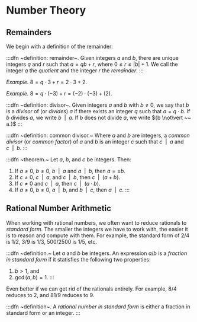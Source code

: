# Number Theory


## Remainders
We begin with a definition of the remainder:

:::dfn
~definition: remainder~. Given integers ${a}$ and ${b,}$ there are unique integers ${q}$ and ${r}$ such that ${a = qb + r,}$ where ${0 \leq r \leq \lvert b \rvert + 1.}$ We call the integer ${q}$ the _quotient_ and the integer ${r}$ the _remainder_.
:::

_Example._ ${8 = q \cdot 3 + r = 2 \cdot 3 + 2.}$

_Example._ ${8 = q \cdot (-3) + r = (-2) \cdot (-3) + (2).}$

:::dfn
~definition: divisor~. Given integers ${a}$ and ${b}$ with ${b \neq 0,}$ we say that ${b}$ is a _divisor_ of (or _divides_) ${a}$ if there exists an integer ${q}$ such that ${a = q \cdot b.}$ If ${b}$ divides ${a,}$ we write ${b ~~\vert~~ a.}$ If ${b}$ does not divide ${a,}$ we write ${b \not\vert ~~ a.}$
:::

:::dfn
~definition: common divisor.~ Where ${a}$ and ${b}$ are integers, a _common divisor_ (or _common factor_) of ${a}$ and ${b}$ is an integer ${c}$ such that ${c ~~\vert~~ a}$ and ${c ~~ \vert ~~ b.}$
:::

:::dfn
~theorem.~ Let ${a,}$ ${b,}$ and ${c}$ be integers. Then:

1. If ${a \neq 0,}$ ${b \neq 0,}$ ${b ~~ \vert ~~ a}$ and ${a ~~ \vert ~~ b,}$ then ${a = \pm b.}$
2. If ${c \neq 0,}$ ${c ~~ \vert ~~ a,}$ and ${c ~~ \vert ~~ b,}$ then ${c ~~\vert~~ (a + b).}$
3. If ${c \neq 0}$ and ${c ~~ \vert ~~ a,}$ then ${c ~~ \vert ~~ (a \cdot b).}$
4. If ${a \neq 0,}$ ${b \neq 0,}$ ${a ~~ \vert ~~ b,}$ and ${b ~~ \vert ~~ c,}$ then ${a ~~ \vert ~~ c.}$
:::

## Rational Number Arithmetic 
When working with rational numbers, we often want to reduce rationals to _standard form_. The smaller the integers we have to work with, the easier it is to reason and compute with them. For example, the standard form of ${2/4}$ is ${1/2,}$ ${3/9}$ is ${1/3,}$ ${500/2500}$ is ${1/5,}$ etc.

:::dfn
~definition.~ Let ${a}$ and ${b}$ be integers. An expression ${a/b}$ is a _fraction in standard form_ if it statisfies the following two properties:

1. ${b \gt 1,}$ and
2. ${\gcd(a,b) = 1.}$
:::

Even better if we can get rid of the rationals entirely. For example, ${8/4}$ reduces to ${2,}$ and ${81/9}$ reduces to ${9.}$ 

:::dfn
~definition~. A _rational number in standard form_ is either a fraction in standard form or an integer.
:::

